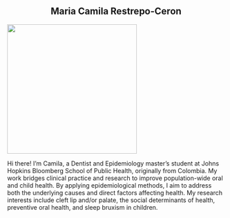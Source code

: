 
<div style="text-align: center;">
  
## Maria Camila Restrepo-Ceron

</div>

![](headshotMCR1.jpg){fig-align="center" width="300"}

Hi there! I'm Camila, a Dentist and Epidemiology master's student at Johns Hopkins Bloomberg School of Public Health, originally from Colombia. My work bridges clinical practice and research to improve population-wide oral and child health. By applying epidemiological methods, I aim to address both the underlying causes and direct factors affecting health. My research interests include cleft lip and/or palate, the social determinants of health, preventive oral health, and sleep bruxism in children.
